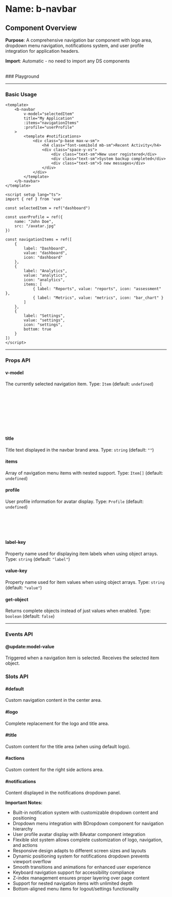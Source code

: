 
<Meta of={BNavbar} />

# Name: b-navbar
## Component Overview

**Purpose**: A comprehensive navigation bar component with logo area, dropdown menu navigation, notifications system, and user profile integration for application headers.

**Import**: Automatic - no need to import any DS components

<br />
### Playground

<Canvas of={BNavbar.Primary} />
<Controls />

---

### Basic Usage

```vue
<template>
    <b-navbar
        v-model="selectedItem"
        title="My Application"
        :items="navigationItems"
        :profile="userProfile"
    >
        <template #notifications>
            <div class="p-base max-w-sm">
                <h4 class="font-semibold mb-sm">Recent Activity</h4>
                <div class="space-y-xs">
                    <div class="text-sm">New user registered</div>
                    <div class="text-sm">System backup completed</div>
                    <div class="text-sm">5 new messages</div>
                </div>
            </div>
        </template>
    </b-navbar>
</template>

<script setup lang="ts">
import { ref } from 'vue'

const selectedItem = ref("dashboard")

const userProfile = ref({
    name: "John Doe",
    src: "/avatar.jpg"
})

const navigationItems = ref([
    {
        label: "Dashboard",
        value: "dashboard",
        icon: "dashboard"
    },
    {
        label: "Analytics",
        value: "analytics", 
        icon: "analytics",
        items: [
            { label: "Reports", value: "reports", icon: "assessment" },
            { label: "Metrics", value: "metrics", icon: "bar_chart" }
        ]
    },
    {
        label: "Settings",
        value: "settings",
        icon: "settings",
        bottom: true
    }
])
</script>
```

<Canvas sourceState="none" of={BNavbar.Primary} />

---

### Props API

#### v-model
The currently selected navigation item. Type: `Item` (default: `undefined`)

```typescript
type Item = {
  label: string;        // Display text for the item
  value: string;        // Unique identifier
  icon?: string;        // Optional icon name
  disabled?: boolean;   // Whether the item is disabled
  bottom?: boolean;     // Whether to display at bottom of menu
  items?: Item[];       // Nested sub-items
}
```

#### title
Title text displayed in the navbar brand area. Type: `string` (default: `""`)

#### items
Array of navigation menu items with nested support. Type: `Item[]` (default: `undefined`)

#### profile
User profile information for avatar display. Type: `Profile` (default: `undefined`)

```typescript
type Profile = {
  name: string;    // User's display name
  src?: string;    // Optional avatar image URL
}
```

#### label-key
Property name used for displaying item labels when using object arrays. Type: `string` (default: `"label"`)

#### value-key
Property name used for item values when using object arrays. Type: `string` (default: `"value"`)

#### get-object
Returns complete objects instead of just values when enabled. Type: `boolean` (default: `false`)

---

### Events API

#### @update:model-value
Triggered when a navigation item is selected. Receives the selected item object.

### Slots API

#### #default
Custom navigation content in the center area.

#### #logo
Complete replacement for the logo and title area.

#### #title
Custom content for the title area (when using default logo).

#### #actions
Custom content for the right side actions area.

#### #notifications
Content displayed in the notifications dropdown panel.

<Canvas sourceState="none" of={BNavbar.CustomSlots} />

**Important Notes:**
- Built-in notification system with customizable dropdown content and positioning
- Dropdown menu integration with BDropdown component for navigation hierarchy
- User profile avatar display with BAvatar component integration
- Flexible slot system allows complete customization of logo, navigation, and actions
- Responsive design adapts to different screen sizes and layouts
- Dynamic positioning system for notifications dropdown prevents viewport overflow
- Smooth transitions and animations for enhanced user experience
- Keyboard navigation support for accessibility compliance
- Z-index management ensures proper layering over page content
- Support for nested navigation items with unlimited depth
- Bottom-aligned menu items for logout/settings functionality